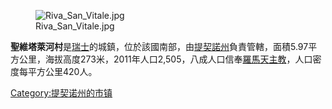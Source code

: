 [[Image:Riva_San_Vitale.jpg|right]]

'''聖維塔萊河村'''是[[瑞士|瑞士]]的城鎮，位於該國南部，由[[提契諾州|提契諾州]]負責管轄，面積5.97平方公里，海拔高度273米，2011年人口2,505，八成人口信奉[[羅馬天主教|羅馬天主教]]，人口密度每平方公里420人。

{{Authority control}}
{{Switzerland-geo-stub}}
[[Category:提契诺州的市镇|Category:提契诺州的市镇]]